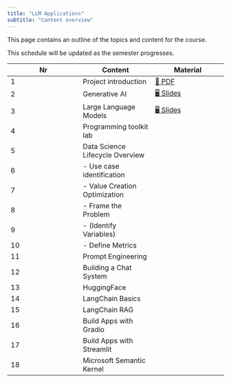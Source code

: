 ```yaml
---
title: "LLM Applications"
subtitle: "Content overview"
---
```


This page contains an outline of the topics and content for the course.

:::{.callout-note}
This schedule will be updated as the semester progresses.
:::

Nr	|	Content	|	Material	|	
---	|	---	|	---	|	
1	|	Project introduction	|	[📑 PDF]([📑](https://docs.google.com/presentation/d/1DlSgDb8G2jQ3Tlm69eUkhBA49SDVpCEr5K12UxpshlQ/export/pdf))	|	
2	|	Generative AI	|	[🖥️ Slides](https://kirenz.github.io/slides/genai/genai)	|	
3	|	Large Language Models	|	[🖥️ Slides](https://kirenz.github.io/slides/llm/llm)	|	
4	|	Programming toolkit lab	|		|	
5	|	Data Science Lifecycle Overview	|		|	
6	|	 -  Use case identification	|		|	
7	|	 -  Value Creation Optimization 	|		|	
8	|	 -  Frame the Problem	|		|	
9	|	 -  (Identify Variables)	|		|	
10	|	 -  Define Metrics	|		|	
11	|	Prompt Engineering	|		|	
12	|	Building a Chat System	|		|	
13	|	HuggingFace 	|		|	
14	|	LangChain Basics	|		|	
15	|	LangChain RAG	|		|	
16	|	Build Apps with Gradio	|		|	
17	|	Build Apps with Streamlit	|		|	
18	|	Microsoft Semantic Kernel	|		|	